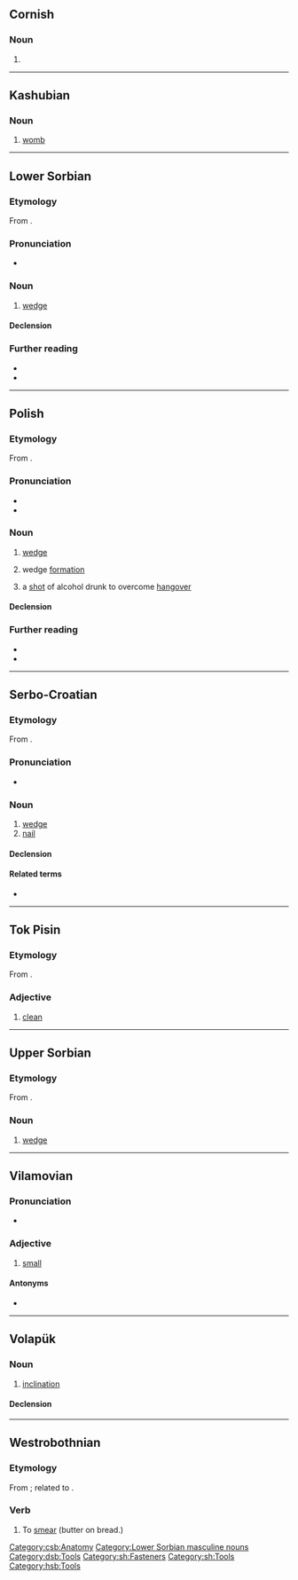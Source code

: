 {{also|klín}}
==Cornish==

===Noun===
{{head|kw|mutated noun}}

# {{hard mutation of|kw|glin}}

----

==Kashubian==

===Noun===
{{head|csb|noun|g=m}}

# [[womb]]

[[Category:csb:Anatomy]]

----

==Lower Sorbian==

===Etymology===
From {{inh|dsb|sla-pro|*klinъ}}.

===Pronunciation===
* {{IPA|dsb|[klʲin]}}

===Noun===
{{head|dsb|noun|diminutive|klinašk|or|klink|g=m}}

# [[wedge]]

====Declension====
{{dsb-decl-noun-17|klin}}

===Further reading===
* {{R:dsb:Muka}}
* {{R:dsb:Starosta}}

[[Category:Lower Sorbian masculine nouns]]
[[Category:dsb:Tools]]

----

==Polish==
{{wp|lang=pl}}

===Etymology===
From {{inh|pl|sla-pro|*klinъ}}.

===Pronunciation===
* {{pl-IPA}}
* {{audio|pl|Pl-klin.ogg|Audio}}

===Noun===
{{pl-noun|m-in}}

# [[wedge]]
# {{lb|pl|military}} wedge [[formation]]
# {{lb|pl|colloquial}} a [[shot]] of alcohol drunk to overcome [[hangover]]

====Declension====
{{pl-decl-noun-m-in|gens=klina}}

===Further reading===
* {{R:pl:WSJP}}
* {{R:PWN}}

{{c|pl|Alcoholic beverages|Tools}}

----

==Serbo-Croatian==

===Etymology===
From {{inh|sh|sla-pro|*klinъ}}.

===Pronunciation===
* {{IPA|sh|/klîn/}}

===Noun===
{{sh-noun|g=m|head=klȉn}}

# [[wedge]]
# [[nail]] {{gloss|spike-shaped metal fastener}}

====Declension====
{{sh-decl-noun
|klin|klinovi
|klina|klinova
|klinu|klinovima
|klin|klinove
|kline|klinovi
|klinu|klinovima
|klinom|klinovima
}}

====Related terms====
* {{l|sh|klȁti}}

[[Category:sh:Fasteners]]
[[Category:sh:Tools]]

----

==Tok Pisin==

===Etymology===
From {{der|tpi|en|clean}}.

===Adjective===
{{head|tpi|adjective}}

# [[clean]]

----

==Upper Sorbian==

===Etymology===
From {{inh|hsb|sla-pro|*klinъ}}.

===Noun===
{{head|hsb|noun|g=m}}

# [[wedge]]

[[Category:hsb:Tools]]

----

==Vilamovian==

===Pronunciation===
* {{audio|wym|Wym-klin (wersja Józefa Gary).ogg|Audio}}

===Adjective===
{{head|wym|adjective|head=klīn}}

# [[small]]

====Antonyms====
* {{l|wym|grus|grūs}}

----

==Volapük==

===Noun===
{{vo-noun}}

# [[inclination]]

====Declension====
{{vo-decl-noun}}

----

==Westrobothnian==

===Etymology===
From {{inh|gmq-bot|non|klína}}; related to {{m|gmq-bot|kleim}}.

===Verb===
{{head|gmq-bot|verb}}

# To [[smear]] (butter on bread.)